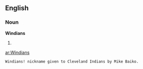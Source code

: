 ==English==

===Noun===
'''Windians'''

# {{plural of|[[Windian]]}}

[[ar:Windians]]
 Windians! nickname given to Cleveland Indians by Mike Baiko.